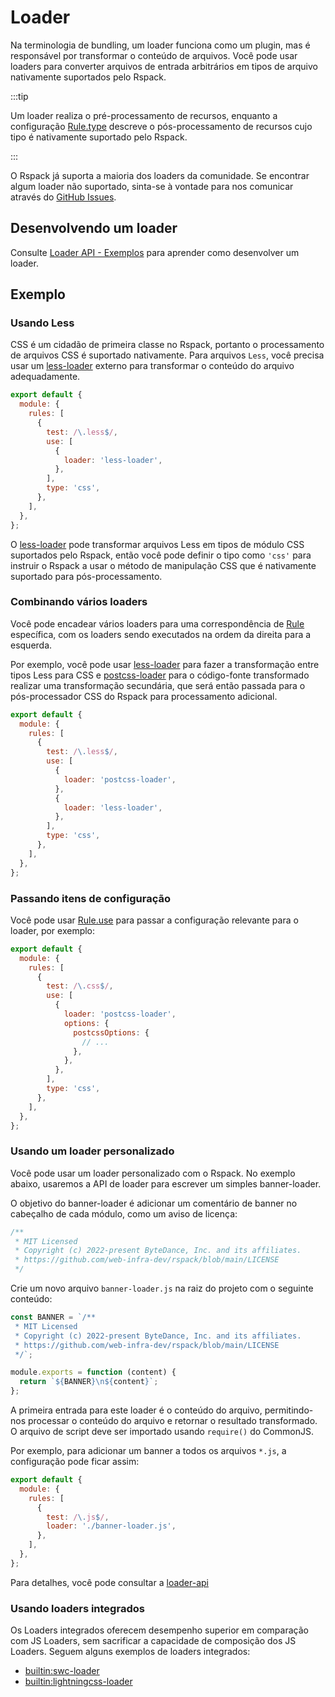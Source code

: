 # Loader

Na terminologia de bundling, um loader funciona como um plugin, mas é responsável por transformar o conteúdo de arquivos. Você pode usar loaders para converter arquivos de entrada arbitrários em tipos de arquivo nativamente suportados pelo Rspack.

:::tip

Um loader realiza o pré-processamento de recursos, enquanto a configuração [Rule.type](/config/module#ruletype) descreve o pós-processamento de recursos cujo tipo é nativamente suportado pelo Rspack.

:::

O Rspack já suporta a maioria dos loaders da comunidade. Se encontrar algum loader não suportado, sinta-se à vontade para nos comunicar através do [GitHub Issues](https://github.com/web-infra-dev/rspack/issues).

## Desenvolvendo um loader

Consulte [Loader API - Exemplos](/api/loader-api/examples) para aprender como desenvolver um loader.

## Exemplo

### Usando Less

CSS é um cidadão de primeira classe no Rspack, portanto o processamento de arquivos CSS é suportado nativamente. Para arquivos `Less`, você precisa usar um [less-loader](https://github.com/webpack-contrib/less-loader) externo para transformar o conteúdo do arquivo adequadamente.

```js title="rspack.config.mjs"
export default {
  module: {
    rules: [
      {
        test: /\.less$/,
        use: [
          {
            loader: 'less-loader',
          },
        ],
        type: 'css',
      },
    ],
  },
};
```

O [less-loader](https://github.com/webpack-contrib/less-loader) pode transformar arquivos Less em tipos de módulo CSS suportados pelo Rspack, então você pode definir o tipo como `'css'` para instruir o Rspack a usar o método de manipulação CSS que é nativamente suportado para pós-processamento.

### Combinando vários loaders

Você pode encadear vários loaders para uma correspondência de [Rule](/config/module#rule) específica, com os loaders sendo executados na ordem da direita para a esquerda.

Por exemplo, você pode usar [less-loader](https://github.com/webpack-contrib/less-loader) para fazer a transformação entre tipos Less para CSS e [postcss-loader](https://github.com/webpack-contrib/postcss-loader) para o código-fonte transformado realizar uma transformação secundária, que será então passada para o pós-processador CSS do Rspack para processamento adicional.

```js title="rspack.config.mjs"
export default {
  module: {
    rules: [
      {
        test: /\.less$/,
        use: [
          {
            loader: 'postcss-loader',
          },
          {
            loader: 'less-loader',
          },
        ],
        type: 'css',
      },
    ],
  },
};
```

### Passando itens de configuração

Você pode usar [Rule.use](/config/module#ruleuse) para passar a configuração relevante para o loader, por exemplo:

```js title="rspack.config.mjs"
export default {
  module: {
    rules: [
      {
        test: /\.css$/,
        use: [
          {
            loader: 'postcss-loader',
            options: {
              postcssOptions: {
                // ...
              },
            },
          },
        ],
        type: 'css',
      },
    ],
  },
};
```

### Usando um loader personalizado

Você pode usar um loader personalizado com o Rspack. No exemplo abaixo, usaremos a API de loader para escrever um simples banner-loader.

O objetivo do banner-loader é adicionar um comentário de banner no cabeçalho de cada módulo, como um aviso de licença:

```js
/**
 * MIT Licensed
 * Copyright (c) 2022-present ByteDance, Inc. and its affiliates.
 * https://github.com/web-infra-dev/rspack/blob/main/LICENSE
 */
```

Crie um novo arquivo `banner-loader.js` na raiz do projeto com o seguinte conteúdo:

```js title="banner-loader.js"
const BANNER = `/**
 * MIT Licensed
 * Copyright (c) 2022-present ByteDance, Inc. and its affiliates.
 * https://github.com/web-infra-dev/rspack/blob/main/LICENSE
 */`;

module.exports = function (content) {
  return `${BANNER}\n${content}`;
};
```

A primeira entrada para este loader é o conteúdo do arquivo, permitindo-nos processar o conteúdo do arquivo e retornar o resultado transformado. O arquivo de script deve ser importado usando `require()` do CommonJS.

Por exemplo, para adicionar um banner a todos os arquivos `*.js`, a configuração pode ficar assim:

```js title="rspack.config.mjs"
export default {
  module: {
    rules: [
      {
        test: /\.js$/,
        loader: './banner-loader.js',
      },
    ],
  },
};
```

Para detalhes, você pode consultar a [loader-api](/api/loader-api/index)

### Usando loaders integrados

Os Loaders integrados oferecem desempenho superior em comparação com JS Loaders, sem sacrificar a capacidade de composição dos JS Loaders. Seguem alguns exemplos de loaders integrados:

- [builtin:swc-loader](/guide/features/builtin-swc-loader)
- [builtin:lightningcss-loader](/guide/features/builtin-lightningcss-loader)
